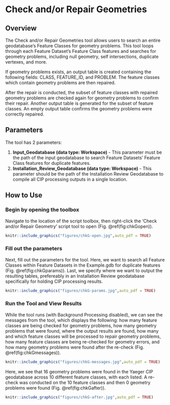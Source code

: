 # Check and/or Repair Geometries {#chkGeom}
## Overview
The Check and/or Repair Geometries tool allows users to search an entire geodatabase's Feature Classes for geometry problems. This tool loops through each Feature Dataset's Feature Class features and searches for geometry problems, including null geometry, self intersections, duplicate vertexes, and more. 

If geometry problems exists, an output table is created containing the following fields: CLASS, FEATURE_ID, and PROBLEM.  The feature classes which contain geometry problems are then repaired.  

After the repair is conducted, the subset of feature classes with repaired geometry problems are checked again for geometry problems to confirm their repair.  Another output table is generated for the subset of feature classes.  An empty output table confirms the geometry problems were correctly repaired.

## Parameters
The tool has 2 parameters:  

1. **Input_Geodatabase (data type: Workspace)** - This parameter must be the path of the input geodatabase to search Feature Datasets' Feature Class features for duplicate features.
2. **Installation_Review_Geodatabase  (data type: Workspace)** - This parameter should be the path of the Installation Review Geodatabase to compile all CIP processing outputs in a single location.

## How to Use
### Begin by opening the toolbox  
Navigate to the location of the script toolbox, then right-click the 'Check and/or Repair Geometry' script tool to open (Fig. \@ref(fig:chkGopen)).
```r
knitr::include_graphics("figures/chkG-open.jpg",auto_pdf = TRUE)
```
###  Fill out the parameters 
Next, fill out the parameters for the tool. Here, we want to search all Feature Classes within Feature Datasets in the Example.gdb for duplicate features  (Fig. \@ref(fig:chkGparams)). Last, we specify where we want to output the resulting tables, prefereably in an Installation Review geodatabase specifically for holding CIP processing results.  
```r
knitr::include_graphics("figures/chkG-params.jpg",auto_pdf = TRUE)
```
###  Run the Tool and View Results
While the tool runs (with Background Processing disabled), we can see the messages from the tool, which displays the following: how many feature classes are being checked for geometry problems, how many geometry problems that were found, where the output results are found, how many and which feature classes will be processed to repair geometry problems, how many feature classes are being re-checked for geometry errors, and how many geometry problems were found after the re-check (Fig. \@ref(fig:chkGmessages)). 
```r
knitr::include_graphics("figures/chkG-messages.jpg",auto_pdf = TRUE)
```
Here, we see that 16 geometry problems were found in the Yaeger CIP geodatabase across 10 different feature classes, with each listed. A re-check was conducted on the 10 feature classes and then 0 geometry problems were found (Fig. \@ref(fig:chkGafter)). 
```r
knitr::include_graphics("figures/chkG-after.jpg",auto_pdf = TRUE)
```
